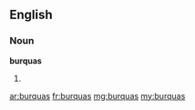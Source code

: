 ==English==

===Noun===
'''burquas'''

# {{plural of|burqua}}

[[ar:burquas]]
[[fr:burquas]]
[[mg:burquas]]
[[my:burquas]]